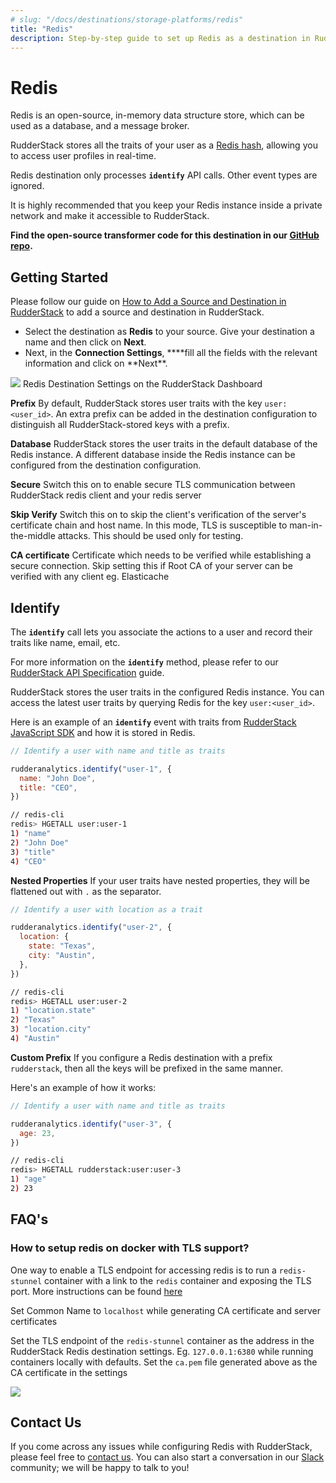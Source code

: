 ```yaml
---
# slug: "/docs/destinations/storage-platforms/redis"
title: "Redis"
description: Step-by-step guide to set up Redis as a destination in RudderStack.
---
```


# Redis

Redis is an open-source, in-memory data structure store, which can be used as a database, and a message broker.

RudderStack stores all the traits of your user as a [Redis hash](https://redis.io/commands/hset), allowing you to access user profiles in real-time.

<div class="infoBlock">

Redis destination only processes **`identify`** API calls. Other event types are ignored.

</div>

<div class="warningBlock">

It is highly recommended that you keep your Redis instance inside a private network and make it accessible to RudderStack.

</div>

<div class="successBlock">

  **Find the open-source transformer code for this destination in our <a href="https://github.com/rudderlabs/rudder-transformer/tree/master/v0/destinations/redis">GitHub repo</a>.**
</div>

## Getting Started

<div class="infoBlock">

Please follow our guide on <a href="https://rudderstack.com/docs/connections/adding-source-and-destination-rudderstack/">How to Add a Source and Destination in RudderStack</a> to add a source and destination in RudderStack.

</div>

- Select the destination as **Redis** to your source. Give your destination a name and then click on **Next**.
- Next, in the **Connection Settings**, \***\*fill all the fields with the relevant information and click on **Next\*\*.

<img src="../../assets/screenshot-2020-11-02-at-1.51.36-pm.png" />
<span class="imageTitle">Redis Destination Settings on the RudderStack Dashboard</span>

**Prefix**
By default, RudderStack stores user traits with the key `user:<user_id>`. An extra prefix can be added in the destination configuration to distinguish all RudderStack-stored keys with a prefix.

**Database**
RudderStack stores the user traits in the default database of the Redis instance. A different database inside the Redis instance can be configured from the destination configuration.

**Secure**
Switch this on to enable secure TLS communication between RudderStack redis client and your redis server

**Skip Verify**
Switch this on to skip the client's verification of the server's certificate chain and host name. In this mode, TLS is susceptible to man-in-the-middle attacks. This should be used only for testing.

**CA certificate**
Certificate which needs to be verified while establishing a secure connection. Skip setting this if Root CA of your server can be verified with any client eg. Elasticache

## Identify

The **`identify`** call lets you associate the actions to a user and record their traits like name, email, etc.

<div class="infoBlock">

For more information on the **`identify`** method, please refer to our <a href="https://rudderstack.com/docs/rudderstack-api">RudderStack API Specification</a> guide.

</div>

RudderStack stores the user traits in the configured Redis instance. You can access the latest user traits by querying Redis for the key `user:<user_id>`.

Here is an example of an **`identify`** event with traits from [RudderStack JavaScript SDK](https://rudderstack.com/docs/stream-sources/rudderstack-sdk-integration-guides/rudderstack-javascript-sdk) and how it is stored in Redis.

```javascript
// Identify a user with name and title as traits

rudderanalytics.identify("user-1", {
  name: "John Doe",
  title: "CEO",
})
```

```bash
// redis-cli
redis> HGETALL user:user-1
1) "name"
2) "John Doe"
3) "title"
4) "CEO"
```

**Nested Properties**
If your user traits have nested properties, they will be flattened out with `.` as the separator.

```javascript
// Identify a user with location as a trait

rudderanalytics.identify("user-2", {
  location: {
    state: "Texas",
    city: "Austin",
  },
})
```

```bash
// redis-cli
redis> HGETALL user:user-2
1) "location.state"
2) "Texas"
3) "location.city"
4) "Austin"
```

**Custom Prefix**
If you configure a Redis destination with a prefix `rudderstack`, then all the keys will be prefixed in the same manner.

Here's an example of how it works:

```javascript
// Identify a user with name and title as traits

rudderanalytics.identify("user-3", {
  age: 23,
})
```

```bash
// redis-cli
redis> HGETALL rudderstack:user:user-3
1) "age"
2) 23
```

## FAQ's

### How to setup redis on docker with TLS support?

One way to enable a TLS endpoint for accessing redis is to run a `redis-stunnel` container with a link to the `redis` container and exposing the TLS port. More instructions can be found [here](https://hub.docker.com/r/runnable/redis-stunnel/)

<div class="infoBlock">

Set Common Name to `localhost` while generating CA certificate and server certificates

</div>

Set the TLS endpoint of the `redis-stunnel` container as the address in the RudderStack Redis destination settings. Eg. `127.0.0.1:6380` while running containers locally with defaults. Set the `ca.pem` file generated above as the CA certificate in the settings

<img src="../../assets/image (37).png" />

## Contact Us

If you come across any issues while configuring Redis with RudderStack, please feel free to [contact us](mailto:%20docs@rudderstack.com). You can also start a conversation in our [Slack](https://rudderstack.com/join-rudderstack-slack-community) community; we will be happy to talk to you!
